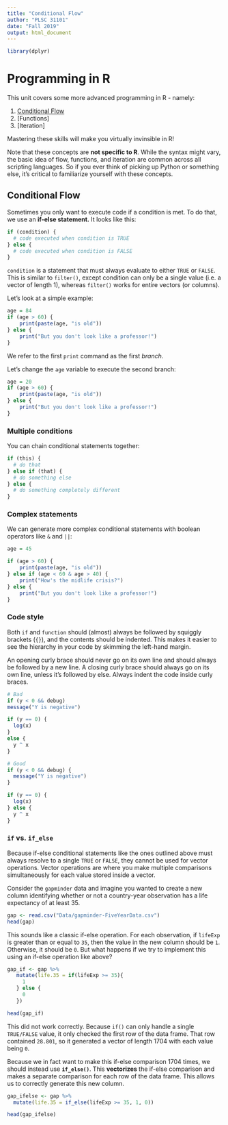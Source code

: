```yaml
---
title: "Conditional Flow"
author: "PLSC 31101"
date: "Fall 2019"
output: html_document
---
```


```r
library(dplyr)
```

# Programming in R

This unit covers some more advanced programming in R - namely:

1. [Conditional Flow]
2. [Functions]
3. [Iteration]

Mastering these skills will make you virtually invinsible in R!

Note that these concepts are __not specific to R__. While the syntax might vary, the basic idea of flow, functions, and iteration are common across all scripting languages. So if you ever think of picking up Python or something else, it's critical to familiarize yourself with these concepts.

## Conditional Flow 

Sometimes you only want to execute code if a condition is met. To do that, we use an **if-else statement.** It looks like this:

```r
if (condition) {
  # code executed when condition is TRUE
} else {
  # code executed when condition is FALSE
}
```

`condition` is a statement that must always evaluate to either `TRUE` or `FALSE`. This is similar to `filter()`, except condition can only be a single value (i.e. a vector of length 1), whereas `filter()` works for entire vectors (or columns).

Let's look at a simple example:

```r
age = 84
if (age > 60) {
    print(paste(age, "is old"))
} else {
    print("But you don't look like a professor!")
}
```

We refer to the first `print` command as the first *branch*. 

Let's change the `age` variable to execute the second branch:

```r
age = 20
if (age > 60) {
    print(paste(age, "is old"))
} else {
    print("But you don't look like a professor!")
}
```

### Multiple conditions

You can chain conditional statements together:

```r
if (this) {
  # do that
} else if (that) {
  # do something else
} else {
  # do something completely different
}
```

### Complex statements

We can generate more complex conditional statements with boolean operators like `&` and `||`:

```r
age = 45 

if (age > 60) {
    print(paste(age, "is old"))
} else if (age < 60 & age > 40) {
    print("How's the midlife crisis?")
} else {
    print("But you don't look like a professor!")
}
```

### Code style

Both `if` and `function` should (almost) always be followed by squiggly brackets (`{}`), and the contents should be indented. This makes it easier to see the hierarchy in your code by skimming the left-hand margin.

An opening curly brace should never go on its own line and should always be followed by a new line. A closing curly brace should always go on its own line, unless it’s followed by else. Always indent the code inside curly braces.

```r
# Bad
if (y < 0 && debug)
message("Y is negative")

if (y == 0) {
  log(x)
} 
else {
  y ^ x
}

# Good
if (y < 0 && debug) {
  message("Y is negative")
}

if (y == 0) {
  log(x)
} else {
  y ^ x
}
```

### `if` vs. `if_else`

Because if-else conditional statements like the ones outlined above must always resolve to a single `TRUE` or `FALSE`, they cannot be used for vector operations. Vector operations are where you make multiple comparisons simultaneously for each value stored inside a vector. 

Consider the `gapminder` data and imagine you wanted to create a new column identifying whether or not a country-year observation has a life expectancy of at least 35.

```r
gap <- read.csv("Data/gapminder-FiveYearData.csv")
head(gap)
```

This sounds like a classic if-else operation. For each observation, if `lifeExp` is greater than or equal to `35`, then the value in the new column should be `1`. Otherwise, it should be `0`. But what happens if we try to implement this using an if-else operation like above?

```r
gap_if <- gap %>%
   mutate(life.35 = if(lifeExp >= 35){
     1
   } else {
     0
   })

head(gap_if)
```

This did not work correctly. Because `if()` can only handle a single `TRUE/FALSE` value, it only checked the first row of the data frame. That row contained `28.801`, so it generated a vector of length 1704 with each value being `0`.

Because we in fact want to make this if-else comparison 1704 times, we should instead use **`if_else()`**. This **vectorizes** the if-else comparison and makes a separate comparison for each row of the data frame. This allows us to correctly generate this new column.

```r
gap_ifelse <- gap %>%
  mutate(life.35 = if_else(lifeExp >= 35, 1, 0))

head(gap_ifelse)
```


